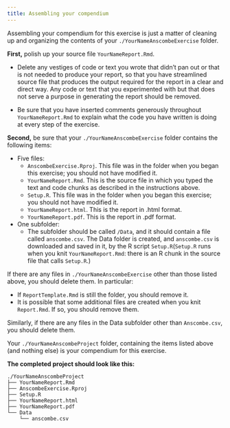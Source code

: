 ---
title: Assembling your compendium
---
Assembling your compendium for this exercise is just a matter of cleaning up and organizing the contents of your `./YourNameAnscombeExercise` folder.

**First,** polish up your source file `YourNameReport.Rmd`.  

- Delete any vestiges of code or text you wrote that didn't pan out or that is not needed to produce your report, so that you have streamlined source file that produces the output required for the report in a clear and direct way.  Any code or text that you experimented with but that does not serve a purpose in generating the report should be removed.

- Be sure that you have inserted comments generously throughout `YourNameReport.Rmd` to explain what the code you have written is doing at every step of the exercise.

**Second,** be sure that your `./YourNameAnscombeExercise` folder contains the following items:

- Five files:
  - `AnscombeExercise.Rproj`.  This file was in the folder when you began this exercise; you should not have modified it.
  -	`YourNameReport.Rmd`.  This is the source file in which you typed the text and code chunks as described in the instructions above.
  -	`Setup.R`.  This file was in the folder when you began this exercise; you should not have modified it.
  -	`YourNameReport.html`.  This is the report in .html format.
  -	`YourNameReport.pdf`.  This is the report in .pdf format.
-	One subfolder:
    -	The subfolder should be called `/Data`, and it should contain a file called `anscombe.csv`.  The Data folder is created, and `anscombe.csv` is downloaded and saved in it, by the R script `Setup.R`(`Setup.R` runs when you knit `YourNameReport.Rmd`: there is an R chunk in the source file that calls `Setup.R`.)

If there are any files in `./YourNameAnscombeExercise` other than those listed above, you should delete them.  In particular:
  
  - If `ReportTemplate.Rmd` is still the folder, you should remove it.
  -	It is possible that some additional files are created when you knit `Report.Rmd`.  If so, you should remove them.

Similarly, if there are any files in the Data subfolder other than `Anscombe.csv`, you should delete them.

Your `./YourNameAnscombeProject` folder, containing the items listed above (and nothing else) is your compendium for this exercise.

**The completed project should look like this:**

```
./YourNameAnscombeProject
├── YourNameReport.Rmd
├── AnscombeExercise.Rproj
├── Setup.R
├── YourNameReport.html
├── YourNameReport.pdf
└── Data
    └── anscombe.csv
```